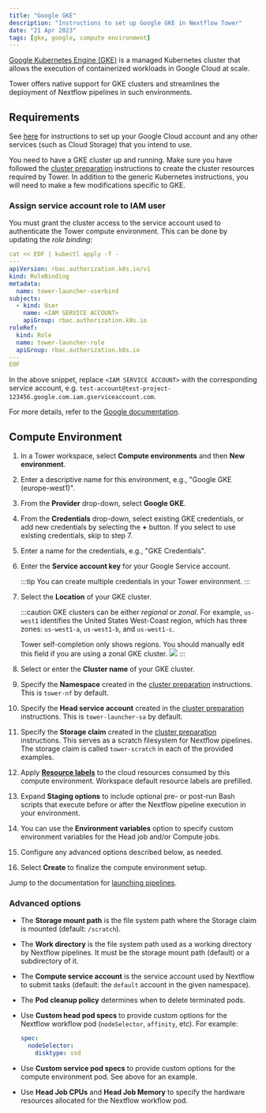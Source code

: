 ```yaml
---
title: "Google GKE"
description: "Instructions to set up Google GKE in Nextflow Tower"
date: "21 Apr 2023"
tags: [gke, google, compute environment]
---
```


[Google Kubernetes Engine (GKE)](https://cloud.google.com/kubernetes-engine) is a managed Kubernetes cluster that allows the execution of containerized workloads in Google Cloud at scale.

Tower offers native support for GKE clusters and streamlines the deployment of Nextflow pipelines in such environments.

## Requirements

See [here](../compute-envs/google-cloud-batch.mdx#configure-google-cloud) for instructions to set up your Google Cloud account and any other services (such as Cloud Storage) that you intend to use.

You need to have a GKE cluster up and running. Make sure you have followed the [cluster preparation](../compute-envs/k8s.mdx#cluster-preparation) instructions to create the cluster resources required by Tower. In addition to the generic Kubernetes instructions, you will need to make a few modifications specific to GKE.

### Assign service account role to IAM user

You must grant the cluster access to the service account used to authenticate the Tower compute environment. This can be done by updating the _role binding_:

```yaml
cat << EOF | kubectl apply -f -
---
apiVersion: rbac.authorization.k8s.io/v1
kind: RoleBinding
metadata:
  name: tower-launcher-userbind
subjects:
  - kind: User
    name: <IAM SERVICE ACCOUNT>
    apiGroup: rbac.authorization.k8s.io
roleRef:
  kind: Role
  name: tower-launcher-role
  apiGroup: rbac.authorization.k8s.io
---
EOF
```

In the above snippet, replace `<IAM SERVICE ACCOUNT>` with the corresponding service account, e.g. `test-account@test-project-123456.google.com.iam.gserviceaccount.com`.

For more details, refer to the [Google documentation](https://cloud.google.com/kubernetes-engine/docs/how-to/role-based-access-control).

## Compute Environment

1. In a Tower workspace, select **Compute environments** and then **New environment**.

2. Enter a descriptive name for this environment, e.g., "Google GKE (europe-west1)".

3. From the **Provider** drop-down, select **Google GKE**.

4. From the **Credentials** drop-down, select existing GKE credentials, or add new credentials by selecting the **+** button. If you select to use existing credentials, skip to step 7.

5. Enter a name for the credentials, e.g., "GKE Credentials".

6. Enter the **Service account key** for your Google Service account.

   :::tip
   You can create multiple credentials in your Tower environment.
   :::

7. Select the **Location** of your GKE cluster.

   :::caution
   GKE clusters can be either _regional_ or _zonal_. For example, `us-west1` identifies the United States West-Coast region, which has three zones: `us-west1-a`, `us-west1-b`, and `us-west1-c`.

   Tower self-completion only shows regions. You should manually edit this field if you are using a zonal GKE cluster.
   ![](./_images/gke_regions.png)
   :::

8. Select or enter the **Cluster name** of your GKE cluster.

9. Specify the **Namespace** created in the [cluster preparation](../compute-envs/k8s.mdx#cluster-preparation) instructions. This is `tower-nf` by default.

10. Specify the **Head service account** created in the [cluster preparation](../compute-envs/k8s.mdx#cluster-preparation) instructions. This is `tower-launcher-sa` by default.

11. Specify the **Storage claim** created in the [cluster preparation](../compute-envs/k8s.mdx#cluster-preparation) instructions. This serves as a scratch filesystem for Nextflow pipelines. The storage claim is called `tower-scratch` in each of the provided examples.

12. Apply [**Resource labels**](../resource-labels/overview.mdx) to the cloud resources consumed by this compute environment. Workspace default resource labels are prefilled.

13. Expand **Staging options** to include optional pre- or post-run Bash scripts that execute before or after the Nextflow pipeline execution in your environment.

14. You can use the **Environment variables** option to specify custom environment variables for the Head job and/or Compute jobs.

15. Configure any advanced options described below, as needed.

16. Select **Create** to finalize the compute environment setup.

Jump to the documentation for [launching pipelines](../launch/launchpad.mdx).

### Advanced options

- The **Storage mount path** is the file system path where the Storage claim is mounted (default: `/scratch`).

- The **Work directory** is the file system path used as a working directory by Nextflow pipelines. It must be the storage mount path (default) or a subdirectory of it.

- The **Compute service account** is the service account used by Nextflow to submit tasks (default: the `default` account in the given namespace).

- The **Pod cleanup policy** determines when to delete terminated pods.

- Use **Custom head pod specs** to provide custom options for the Nextflow workflow pod (`nodeSelector`, `affinity`, etc). For example:

  ```yaml
  spec:
    nodeSelector:
      disktype: ssd
  ```

- Use **Custom service pod specs** to provide custom options for the compute environment pod. See above for an example.

- Use **Head Job CPUs** and **Head Job Memory** to specify the hardware resources allocated for the Nextflow workflow pod.

<!--revisit for k8s CE pages consolidation:

Fusion v2 config options

Did you actually follow this steps during your review?

When I set up my EKS installation a while ago (following @bentsherman 's guide here: https://seqera.io/blog/deploying-nextflow-on-amazon-eks/) I ran into difficulties getting the Tower-EKS link up and had to go off-script to get things working.

We should probably verify nothing changes depending on EKS version (e.g. 1.25). @enekui-->
